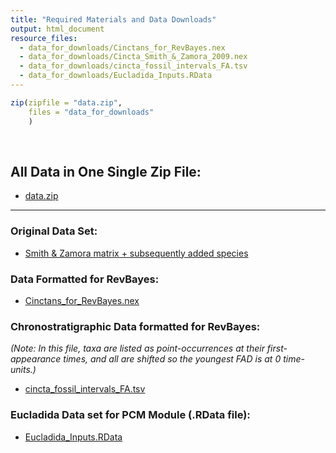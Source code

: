 ```yaml
---
title: "Required Materials and Data Downloads"
output: html_document
resource_files: 
  - data_for_downloads/Cinctans_for_RevBayes.nex
  - data_for_downloads/Cincta_Smith_&_Zamora_2009.nex
  - data_for_downloads/cincta_fossil_intervals_FA.tsv
  - data_for_downloads/Eucladida_Inputs.RData
---
```


```r
zip(zipfile = "data.zip", 
    files = "data_for_downloads"
    )
```

&nbsp;
&nbsp;

## All Data in One Single Zip File:

- [data.zip](data.zip)
  
***

### Original Data Set:

- [Smith & Zamora matrix + subsequently added species](data_for_downloads/Cincta_Smith_&_Zamora_2009.nex)

### Data Formatted for RevBayes:

- [Cinctans_for_RevBayes.nex](data_for_downloads/Cinctans.nex)

### Chronostratigraphic Data formatted for RevBayes:

  *(Note: In this file, taxa are listed as point-occurrences at their first-appearance times, and all are shifted so the youngest FAD is at 0 time-units.)*

- [cincta_fossil_intervals_FA.tsv](data_for_downloads/cincta_fossil_intervals_FA.tsv)

### Eucladida Data set for PCM Module (.RData file):

- [Eucladida_Inputs.RData](data_for_downloads/Eucladida_Inputs.RData)

